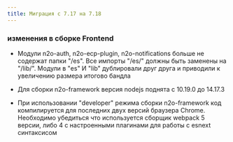 ```yaml
---
title: Миграция с 7.17 на 7.18
---
```

### изменения в сборке Frontend

- Модули n2o-auth, n2o-ecp-plugin, n2o-notifications больше не содержат папки "/es".
Все импорты "/es/" должны быть заменены на "/lib/". Модули в "es" И "lib" дублировали друг друга и приводили к увеличению размера итогово бандла

- Для сборки n2o-framework версия nodejs поднята с 10.19.0 до 14.17.3

- При использовании "developer" режима сборки n2o-framework код компилируется для последних двух версий браузера Chrome.
Необходимо убедиться что используется сборщик webpack 5 версии, либо 4 с настроенными плагинами для работы с esnext синтаксисом
